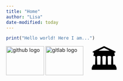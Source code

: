 ```yaml
---
title: "Home"
author: "Lisa"
date-modified: today
---
```



```r
print("Hello world! Here I am...")
```

<div align="center">
  [<img src="https://cdn.jsdelivr.net/gh/devicons/devicon/icons/github/github-original.svg" height="80" width="104" alt="github logo" title="Github"/>](https://github.com/lmwidmayer)
  [<img src="https://cdn.jsdelivr.net/gh/devicons/devicon/icons/gitlab/gitlab-original.svg" height="80" width="104" alt="gitlab logo" title="Gitlab"/>](https://gitlab.uni-marburg.de/widmayel)
  [<img src="data:image/svg+xml,<svg xmlns=%22http://www.w3.org/2000/svg%22 viewBox=%220 0 100 100%22><text y=%22.9em%22 font-size=%2290%22>&#x1F3DB;&#xFE0F;</text></svg>" height="80" width="104" alt="university" title="Philipps University of Marburg">](https://www.uni-marburg.de/en/fb04/team-schuetz)
</div>

